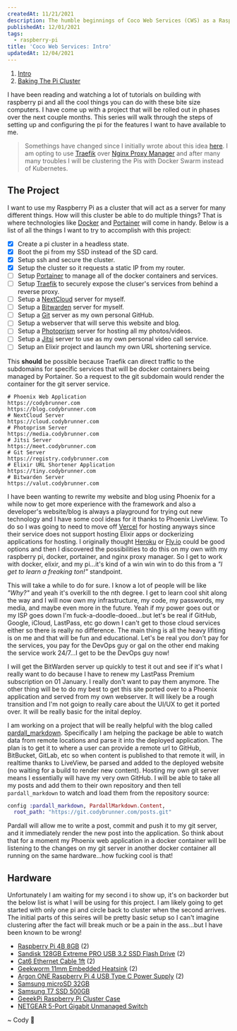 ```yaml
---
createdAt: 11/21/2021
description: The humble beginnings of Coco Web Services (CWS) as a Raspberry Pi cluster running dockerized applications ranging from self-hosted Bitwarden servers to this very website!
publishedAt: 12/01/2021
tags:
  - raspberry-pi
title: 'Coco Web Services: Intro'
updatedAt: 12/04/2021
---
```



1. [Intro](https://codybrunner-dev.vercel.app/blog/2021/coco-web-services/intro)
2. [Baking The Pi Cluster](https://codybrunner-dev.vercel.app/blog/2021/coco-web-services/baking-the-pi-cluster)

I have been reading and watching a lot of tutorials on building with raspberry pi and all the cool things you can do with these bite size computers. I have come up with a project that will be rolled out in phases over the next couple months. This series will walk through the steps of setting up and configuring the pi for the features I want to have available to me.

> Somethings have changed since I initially wrote about this idea [here](http://localhost:4000/blog/2021/coco-web-services). I am opting to use [Traefik](https://traefik.io) over [Nginx Proxy Manager](https://nginxproxymanager.com) and after many many troubles I will be clustering the Pis with Docker Swarm instead of Kubernetes.

## The Project

I want to use my Raspberry Pi as a cluster that will act as a server for many different things. How will this cluster be able to do multiple things? That is where technologies like [Docker](https://www.docker.com/) and [Portainer](https://www.portainer.io) will come in handy. Below is a list of all the things I want to try to accomplish with this project:

- [x] Create a pi cluster in a headless state.
- [x] Boot the pi from my SSD instead of the SD card.
- [x] Setup ssh and secure the cluster.
- [x] Setup the cluster so it requests a static IP from my router.
- [ ] Setup [Portainer](https://www.portainer.io) to manage all of the docker containers and services.
- [ ] Setup [Traefik](https://traefik.io) to securely expose the cluser's services from behind a reverse proxy.
- [ ] Setup a [NextCloud](https://nextcloud.com/) server for myself.
- [ ] Setup a [Bitwarden](https://bitwarden.com/) server for myself.
- [ ] Setup a [Git](https://git-scm.com/) server as my own personal GitHub.
- [ ] Setup a webserver that will serve this website and blog.
- [ ] Setup a [Photoprism](https://photoprism.app) server for hosting all my photos/videos.
- [ ] Setup a [Jitsi](https://jitsi.org/) server to use as my own personal video call service.
- [ ] Setup an Elixir project and launch my own URL shortening service.

This **should** be possible because Traefik can direct traffic to the subdomains for specific services that will be docker containers being managed by Portainer. So a request to the git subdomain would render the container for the git server service.

```shell
# Phoenix Web Application
https://codybrunner.com
https://blog.codybrunner.com
# NextCloud Server
https://cloud.codybrunner.com
# Photoprism Server
https://media.codybrunner.com
# Jitsi Server
https://meet.codybrunner.com
# Git Server
https://registry.codybrunner.com
# Elixir URL Shortener Application
https://tiny.codybrunner.com
# Bitwarden Server
https://valut.codybrunner.com
```

I have been wanting to rewrite my website and blog using Phoenix for a while now to get more experience with the framework and also a developer's website/blog is always a playground for trying out new technology and I have some cool ideas for it thanks to Phoenix LiveView. To do so I was going to need to move off [Vercel](https://vercel.com) for hosting anyways since their service does not support hosting Elixir apps or dockerizing applications for hosting. I originally thought [Heroku](https://www.heroku.com/) or [Fly.io](https://fly.io) could be good options and then I discovered the possibilities to do this on my own with my raspberry pi, docker, portainer, and nginx proxy manager. So I get to work with docker, elixir, and my pi...it's kind of a win win win to do this from a _"I get to learn a freaking ton!"_ standpoint.

This will take a while to do for sure. I know a lot of people will be like _"Why?"_ and yeah it's overkill to the nth degree. I get to learn cool shit along the way and I will now own my infrastructure, my code, my passwords, my media, and maybe even more in the future. Yeah if my power goes out or my ISP goes down I'm fuck-a-doodle-dooed...but let's be real if GitHub, Google, iCloud, LastPass, etc go down I can't get to those cloud services either so there is really no difference. The main thing is all the heavy lifiting is on me and that will be fun and educational. Let's be real you don't pay for the services, you pay for the DevOps guy or gal on the other end making the service work 24/7...I get to be the DevOps guy now!

I will get the BitWarden server up quickly to test it out and see if it's what I really want to do because I have to renew my LastPass Premium subscription on 01 January. I really don't want to pay them anymore. The other thing will be to do my best to get this site ported over to a Phoenix application and served from my own webserver. It will likely be a rough transition and I'm not goign to really care about the UI/UX to get it ported over. It will be really basic for the inital deploy.

I am working on a project that will be really helpful with the blog called [pardall_markdown](https://github.com/alfredbaudisch/pardall_markdown). Specifically I am helping the package be able to watch data from remote locations and parse it into the deployed application. The plan is to get it to where a user can provide a remote url to GitHub, BitBucket, GitLab, etc so when content is published to that remote it will, in realtime thanks to LiveView, be parsed and added to the deployed website (no waiting for a build to render new content). Hosting my own git server means I essentially will have my very own GitHub. I will be able to take all my posts and add them to their own repository and then tell `pardall_markdown` to watch and load them from the repository source:

```elixir:config/config.exs
config :pardall_markdown, PardallMarkdown.Content,
  root_path: "https://git.codybrunner.com/posts.git"
```

Pardall will allow me to write a post, commit and push it to my git server, and it immediately render the new post into the application. So think about that for a moment my Phoenix web application in a docker container will be listening to the changes on my git server in another docker container all running on the same hardware...how fucking cool is that!

## Hardware

Unfortunately I am waiting for my second i to show up, it's on backorder but the below list is what I will be using for this project. I am likely going to get started with only one pi and circle back to cluster when the second arrives. The initial parts of this seires will be pretty basic setup so I can't imagine clustering after the fact will break much or be a pain in the ass...but I have been known to be wrong!

- [Raspberry Pi 4B 8GB](https://www.amazon.com/gp/product/B08FRSHWGQ/ref=ppx_yo_dt_b_asin_title_o01_s01?ie=UTF8&th=1) (2)
- [Sandisk 128GB Extreme PRO USB 3.2 SSD Flash Drive](https://www.amazon.com/dp/B08GYM5F8G?ref=ppx_yo2_dt_b_product_details&th=1) (2)
- [Cat6 Ethernet Cable 1ft](https://www.amazon.com/dp/B003L1AET2?ref=ppx_yo2_dt_b_product_details&th=1) (2)
- [Geekworm 11mm Embedded Heatsink](https://www.amazon.com/dp/B08N5VZN8R?ref=ppx_yo2_dt_b_product_details&th=1) (2)
- [Argon ONE Raspberry Pi 4 USB Type C Power Supply](https://www.amazon.com/dp/B07TW4Q693?psc=1&ref=ppx_yo2_dt_b_product_details) (2)
- [Samsung microSD 32GB](https://www.amazon.com/gp/product/B06XWN9Q99/ref=ppx_yo_dt_b_asin_title_o06_s00?ie=UTF8&psc=1)
- [Samsung T7 SSD 500GB](https://www.amazon.com/dp/B0874XJL6M/ref=dp_iou_view_product?ie=UTF8&psc=1)
- [GeeekPi Raspberry Pi Cluster Case](https://www.amazon.com/gp/product/B083FDHPBH/ref=ppx_yo_dt_b_asin_title_o01_s00?ie=UTF8&psc=1)
- [NETGEAR 5-Port Gigabit Unmanaged Switch](https://www.amazon.com/dp/B07S98YLHM?ref=ppx_yo2_dt_b_product_details&th=1)

<Signature>~ Cody 🚀</Signature>
